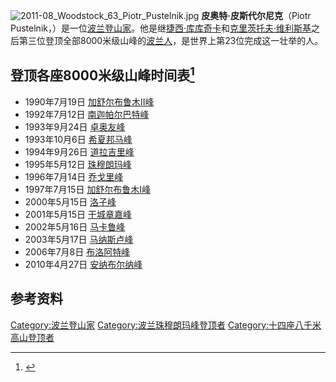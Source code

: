 [[Image:2011-08_Woodstock_63_Piotr_Pustelnik.jpg|thumb]]
'''皮奥特·皮斯代尔尼克'''（Piotr Pustelnik，{{bd|1951年|7月12日|}}）是一位[[波兰|波兰]][[登山家|登山家]]。他是继[[捷西·库库奇卡|捷西·库库奇卡]]和[[克里茨托夫·维利斯基|克里茨托夫·维利斯基]]之后第三位登顶全部8000米级山峰的[[波兰人|波兰人]]，是世界上第23位完成这一壮举的人。
==登顶各座8000米级山峰时间表<ref>{{Cite news
|title=登山家 Piotr Pustelnik
|url=http://www.8264.com/3048.html
|publisher=户外资料网
|date=2003-07-01
|accessdate=2010-05-17
|archive-url=https://web.archive.org/web/20080907211828/http://www.8264.com/3048.html
|archive-date=2008-09-07
|dead-url=yes
}}</ref>==
*1990年7月19日 [[加舒尔布鲁木II峰|加舒尔布鲁木II峰]]
*1992年7月12日 [[南迦帕尔巴特峰|南迦帕尔巴特峰]]
*1993年9月24日 [[卓奥友峰|卓奥友峰]]
*1993年10月6日 [[希夏邦马峰|希夏邦马峰]]
*1994年9月26日 [[道拉吉里峰|道拉吉里峰]]
*1995年5月12日 [[珠穆朗玛峰|珠穆朗玛峰]]
*1996年7月14日 [[乔戈里峰|乔戈里峰]]
*1997年7月15日 [[加舒尔布鲁木I峰|加舒尔布鲁木I峰]]
*2000年5月15日 [[洛子峰|洛子峰]]
*2001年5月15日 [[干城章嘉峰|干城章嘉峰]]
*2002年5月16日 [[马卡鲁峰|马卡鲁峰]]
*2003年5月17日 [[马纳斯卢峰|马纳斯卢峰]]
*2006年7月8日 [[布洛阿特峰|布洛阿特峰]]
*2010年4月27日 [[安纳布尔纳峰|安纳布尔纳峰]]

{{Commons|Category:Piotr Pustelnik|Piotr Pustelnik}}

==参考资料==
<references />

{{波兰人物小作品}}
{{Authority control}}
{{DEFAULTSORT:Pustelnik, Piotr}}
[[Category:波兰登山家|Category:波兰登山家]]
[[Category:波兰珠穆朗玛峰登顶者|Category:波兰珠穆朗玛峰登顶者]]
[[Category:十四座八千米高山登顶者|Category:十四座八千米高山登顶者]]